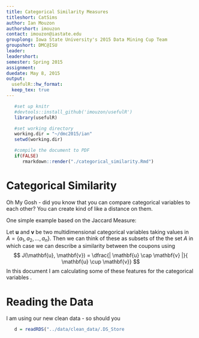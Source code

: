 ```yaml
---
title: Categorical Similarity Measures
titleshort: CatSims
author: Ian Mouzon
authorshort: imouzon
contact: imouzon@iastate.edu
grouplong: Iowa State University's 2015 Data Mining Cup Team
groupshort: DMC@ISU
leader:  
leadershort: 
semester: Spring 2015
assignment: 
duedate: May 8, 2015
output:
  usefulR::hw_format:
  keep_tex: true
---
```


<!--- # (R code (No Results in Document)) -->
```r
   #set up knitr
   #devtools::install_github('imouzon/usefulR')
   library(usefulR)

   #set working directory
   working.dir = "~/dmc2015/ian"
   setwd(working.dir)

   #compile the document to PDF
   if(FALSE) 
      rmarkdown::render("./categorical_similarity.Rmd")
```

# Categorical Similarity
Oh My Gosh - did you know that you can compare categorical variables to each other?
You can create kind of like a distance on them.

One simple example based on the Jaccard Measure:

Let $\mathbf{u}$ and $\mathbf{v}$ be two multidimensional categorical variables
taking values in $A = \{a_1, a_2, \ldots, a_n\}$. Then we can think of these
as subsets of the the set $A$ in which case we can describe a similarity
between the coupons using
$$
   J(\mathbf{u}, \mathbf{v}) = \dfrac{| \mathbf{u} \cap \mathbf{v} |}{ \mathbf{u} \cup \mathbf{v}}
$$
In this document I am calculating some of these features for the categorical variables \verb!categoryIDs!.

# Reading the Data
I am using our new clean data - so should you
<!--- chunk-label: R code (No Results in Document) -->
```r
   d = readRDS("../data/clean_data/.DS_Store
   
```


